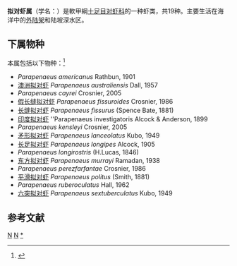 {{Automatic taxobox
| taxon = Parapenaeus
| image = Gamba blanca 01.JPG
| image_caption = ''Parapenaeus longirostris''
| authority = Smith, 1885
| synonyms = ''Neopenaeopsis'' Bouvier, 1905
}}
'''拟对虾属'''（学名：{{lang|la|''Parapenaeus''}}）是軟甲綱[[十足目|十足目]][[对虾科|对虾科]]的一种虾类，共19种。主要生活在海洋中的[[外陆架|外陆架]]和陆坡深水区。

==下属物种==
本属包括以下物种：<ref>{{cite web |title=Parapenaeus Smith, 1885 |url=https://www.gbif.org/species/2223525 |website=GBIF |access-date=2022-05-11 |archive-date=2020-01-11 |archive-url=https://web.archive.org/web/20200111023007/https://www.gbif.org/species/2223525 }}</ref>
* ''Parapenaeus americanus'' Rathbun, 1901
* [[澳洲拟对虾|澳洲拟对虾]] ''Parapenaeus australiensis'' Dall, 1957
* ''Parapenaeus cayrei'' Crosnier, 2005
* [[假长缝拟对虾|假长缝拟对虾]] ''Parapenaeus fissuroides'' Crosnier, 1986
* [[长缝拟对虾|长缝拟对虾]] ''Parapenaeus fissurus'' (Spence Bate, 1881)
* [[印度拟对虾|印度拟对虾]] ''Parapenaeus investigatoris Alcock & Anderson, 1899
* ''Parapenaeus kensleyi'' Crosnier, 2005
* [[矛形拟对虾|矛形拟对虾]] ''Parapenaeus lanceolatus'' Kubo, 1949
* [[长足拟对虾|长足拟对虾]] ''Parapenaeus longipes'' Alcock, 1905
* ''Parapenaeus longirostris'' (H.Lucas, 1846)
* [[东方拟对虾|东方拟对虾]] ''Parapenaeus murrayi'' Ramadan, 1938
* ''Parapenaeus perezfarfantae'' Crosnier, 1986
* [[平滑拟对虾|平滑拟对虾]] ''Parapenaeus politus'' (Smith, 1881)
* ''Parapenaeus ruberoculatus'' Hall, 1962
* [[六突拟对虾|六突拟对虾]] ''Parapenaeus sextuberculatus'' Kubo, 1949

== 参考文献 ==
{{Reflist}}

{{Taxonbar}}

[[Category:1885年描述的动物|N]]
[[Category:對蝦科|N]]
[[Category:拟对虾属|*]]